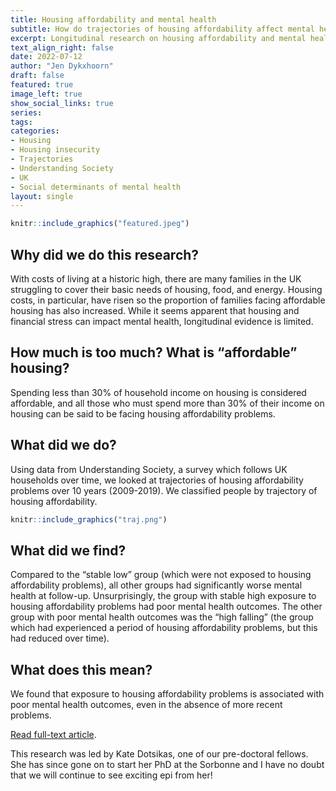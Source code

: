 ```yaml
---
title: Housing affordability and mental health
subtitle: How do trajectories of housing affordability affect mental health?
excerpt: Longitudinal research on housing affordability and mental health, let by Kate Dotsikas.
text_align_right: false
date: 2022-07-12
author: "Jen Dykxhoorn"
draft: false
featured: true
image_left: true
show_social_links: true
series:
tags: 
categories:
- Housing 
- Housing insecurity
- Trajectories
- Understanding Society
- UK
- Social determinants of mental health
layout: single
---
```


```r
knitr::include_graphics("featured.jpeg")
```

## Why did we do this research?
With costs of living at a historic high, there are many families in the UK struggling to cover their basic needs of housing, food, and energy. Housing costs, in particular, have risen so the proportion of families facing affordable housing has also increased. While it seems apparent that housing and financial stress can impact mental health, longitudinal evidence is limited. 

## How much is too much? What is "affordable" housing? 
Spending less than 30% of household income on housing is considered affordable, and all those who must spend more than 30% of their income on housing can be said to be facing housing affordability problems. 

## What did we do? 
Using data from Understanding Society, a survey which follows UK households over time, we looked at trajectories of housing affordability problems over 10 years (2009-2019). We classified people by trajectory of housing affordability. 

```r
knitr::include_graphics("traj.png")
```

## What did we find? 
Compared to the "stable low" group (which were not exposed to housing affordability problems), all other groups had significantly worse mental health at follow-up. Unsurprisingly, the group with stable high exposure to housing affordability problems had poor mental health outcomes. The other group with poor mental health outcomes was the "high falling" (the group which had experienced a period of housing affordability problems, but this had reduced over time).  

## What does this mean?
We found that exposure to housing affordability problems is associated with poor mental health outcomes, even in the absence of more recent problems. 

[Read full-text article](https://link.springer.com/article/10.1007/s00127-022-02314-x#citeas). 

This research was led by Kate Dotsikas, one of our pre-doctoral fellows. She has since gone on to start her PhD at the Sorbonne and I have no doubt that we will continue to see exciting epi from her! 

 




